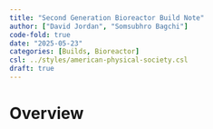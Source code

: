 ```yaml
---
title: "Second Generation Bioreactor Build Note"
author: ["David Jordan", "Somsubhro Bagchi"]
code-fold: true
date: "2025-05-23"
categories: [Builds, Bioreactor]
csl: ../styles/american-physical-society.csl
draft: true
---
```

# Overview
